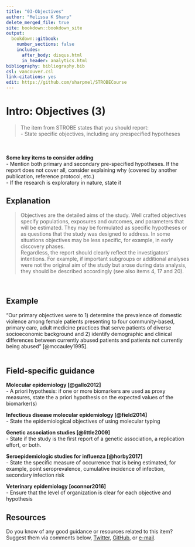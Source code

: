 ---
title: "03-Objectives"
author: "Melissa K Sharp"
delete_merged_file: true
site: bookdown::bookdown_site
output:
  bookdown::gitbook:
    number_sections: false 
    includes: 
      after_body: disqus.html
      in_header: analytics.html 
bibliography: bibliography.bib
csl: vancouver.csl
link-citations: yes
edit: https://github.com/sharpmel/STROBECourse
---

# Intro: Objectives (3)
> The item from STROBE states that you should report:  
- State specific objectives, including any prespecified hypotheses

</br></br>
**Some key items to consider adding**  
- Mention both primary and secondary pre-specified hypotheses. If the report does not cover all, consider explaining why (covered by another publication, reference protocol, etc.)  
- If the research is exploratory in nature, state it
</br> 

## Explanation
> Objectives are the detailed aims of the study. Well crafted objectives specify populations, exposures and outcomes, and parameters that will be estimated. They may be formulated as specific hypotheses or as questions that the study was designed to address. In some situations objectives may be less specific, for example, in early discovery phases.</br> 
Regardless, the report should clearly reflect the investigators’ intentions. For example, if important subgroups or additional analyses were not the original aim of the study but arose during data analysis, they should be described accordingly (see also items 4, 17 and 20).</br> 

</br>

## Example  
“Our primary objectives were to 1) determine the prevalence of domestic violence among female patients presenting to four community-based, primary care, adult medicine practices that serve patients of diverse socioeconomic background and 2) identify demographic and clinical differences between currently abused patients and patients not currently being abused ” [@mccauley1995].</br></br>  

## Field-specific guidance  
**Molecular epidemiology [@gallo2012]**  
- A priori hypothesis: if one or more biomarkers are used as proxy measures, state the a priori hypothesis on the expected values of the biomarker(s)</br>  

**Infectious disease molecular epidemiology [@field2014]**  
- State the epidemiological objectives of using molecular typing  

**Genetic association studies [@little2009]**  
- State if the study is the first report of a genetic association, a replication effort, or both.  

**Seroepidemiologic studies for influenza [@horby2017]**  
- State the specific measure of occurrence that is being estimated, for example, point seroprevalence, cumulative incidence of infection, secondary infection risk   

**Veterinary epidemiology [oconnor2016]**  
- Ensure that the level of organization is clear for each objective and hypothesis  

## Resources  
Do you know of any good guidance or resources related to this item? Suggest them via comments below, [Twitter](https://twitter.com/sharpmelk), [GitHub](https://github.com/sharpmel/STROBECourse), or [e-mail](mailto:melissaksharp@gmail.com).
</br> 
